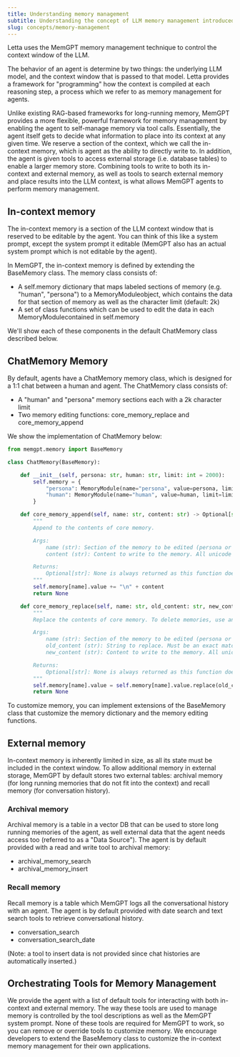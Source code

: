 ```yaml
---
title: Understanding memory management
subtitle: Understanding the concept of LLM memory management introduced in MemGPT
slug: concepts/memory-management
---
```



Letta uses the MemGPT memory management technique to control the context window of the LLM.

The behavior of an agent is determine by two things: the underlying LLM model, and the context window that is passed to that model.
Letta provides a framework for "programming" how the context is compiled at each reasoning step, a process which we refer to as memory management for agents.

Unlike existing RAG-based frameworks for long-running memory, MemGPT provides a more flexible, powerful framework for memory management by enabling the agent to self-manage memory via tool calls.
Essentially, the agent itself gets to decide what information to place into its context at any given time. We reserve a section of the context, which we call the in-context memory, which is agent as the ability to directly write to.
In addition, the agent is given tools to access external storage (i.e. database tables) to enable a larger memory store.
Combining tools to write to both its in-context and external memory, as well as tools to search external memory and place results into the LLM context, is what allows MemGPT agents to perform memory management.

## In-context memory

The in-context memory is a section of the LLM context window that is reserved to be editable by the agent.
You can think of this like a system prompt, except the system prompt it editable (MemGPT also has an actual system prompt which is not editable by the agent).

In MemGPT, the in-context memory is defined by extending the BaseMemory class. The memory class consists of:
* A self.memory dictionary that maps labeled sections of memory (e.g. "human", "persona") to a MemoryModuleobject, which contains the data for that section of memory as well as the character limit (default: 2k)
* A set of class functions which can be used to edit the data in each MemoryModulecontained in self.memory

We'll show each of these components in the default ChatMemory class described below.

## ChatMemory Memory
By default, agents have a ChatMemory memory class, which is designed for a 1:1 chat between a human and agent. The ChatMemory class consists of:
* A "human" and "persona" memory sections each with a 2k character limit
* Two memory editing functions: core_memory_replace and core_memory_append

We show the implementation of ChatMemory below:
```python
from memgpt.memory import BaseMemory

class ChatMemory(BaseMemory):

    def __init__(self, persona: str, human: str, limit: int = 2000):
        self.memory = {
            "persona": MemoryModule(name="persona", value=persona, limit=limit),
            "human": MemoryModule(name="human", value=human, limit=limit),
        }

    def core_memory_append(self, name: str, content: str) -> Optional[str]:
        """
        Append to the contents of core memory.

        Args:
            name (str): Section of the memory to be edited (persona or human).
            content (str): Content to write to the memory. All unicode (including emojis) are supported.

        Returns:
            Optional[str]: None is always returned as this function does not produce a response.
        """
        self.memory[name].value += "\n" + content
        return None

    def core_memory_replace(self, name: str, old_content: str, new_content: str) -> Optional[str]:
        """
        Replace the contents of core memory. To delete memories, use an empty string for new_content.

        Args:
            name (str): Section of the memory to be edited (persona or human).
            old_content (str): String to replace. Must be an exact match.
            new_content (str): Content to write to the memory. All unicode (including emojis) are supported.

        Returns:
            Optional[str]: None is always returned as this function does not produce a response.
        """
        self.memory[name].value = self.memory[name].value.replace(old_content, new_content)
        return None
```

To customize memory, you can implement extensions of the BaseMemory class that customize the memory dictionary and the memory editing functions.

## External memory

In-context memory is inherently limited in size, as all its state must be included in the context window.
To allow additional memory in external storage, MemGPT by default stores two external tables: archival memory (for long running memories that do not fit into the context) and recall memory (for conversation history).

### Archival memory
Archival memory is a table in a vector DB that can be used to store long running memories of the agent, as well external data that the agent needs access too (referred to as a "Data Source"). The agent is by default provided with a read and write tool to archival memory:
* archival_memory_search
* archival_memory_insert

### Recall memory
Recall memory is a table which MemGPT logs all the conversational history with an agent. The agent is by default provided with date search and text search tools to retrieve conversational history.
* conversation_search
* conversation_search_date

(Note: a tool to insert data is not provided since chat histories are automatically inserted.)

## Orchestrating Tools for Memory Management

We provide the agent with a list of default tools for interacting with both in-context and external memory.
The way these tools are used to manage memory is controlled by the tool descriptions as well as the MemGPT system prompt.
None of these tools are required for MemGPT to work, so you can remove or override tools to customize memory.
We encourage developers to extend the BaseMemory class to customize the in-context memory management for their own applications.

